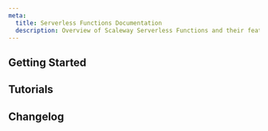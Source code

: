 ```yaml
---
meta:
  title: Serverless Functions Documentation
  description: Overview of Scaleway Serverless Functions and their features.
---
```


<ProductHeader
   productName="Serverless Functions"
   productLogo="functions"
   description="Scaleway Serverless Functions allows you to execute your code directly in the cloud without managing infrastructure."
   url="/serverless-functions/quickstart"
   label="Serverless Functions Quickstart"
/>

## Getting Started

<Grid>
    <SummaryCard
        title="Quickstart"
        icon="rocket"
        description="Learn how to create and deploy a Serverless Function in a few steps."
        label="View Quickstart"
        url="/serverless-functions/quickstart/"
    />
    <SummaryCard
        title="Concepts"
        icon="info"
        description="Core concepts that give you a better understanding of Serverless."
        label="View Concepts"
        url="/serverless-functions/concepts/"
    />
    <SummaryCard
        title="How-Tos"
        icon="help-circle-outline"
        description="Learn how to use Serverless Functions using the Scaleway console."
        label="View How-Tos"
        url="/serverless-functions/how-to/"
    />
    <SummaryCard
        title="Additional Content"
        icon="book-open-outline"
        description="Go further with detailed, in-depth information on Serverless Functions."
        label="View Additional Content"
        url="/serverless-functions/reference-content/"
    />
</Grid>

## Tutorials

<Grid>
    <Card
        title="Sending emails with Transactional Email and Serverless Functions using Terraform/OpenTofu"
        url="/tutorials/send-emails-with-serverless-and-tem/"
        label="Read more"
    />
    <Card
        title="Deploying and managing Instances with Terraform/OpenTofu and Functions"
        url="/tutorials/manage-instances-with-terraform-and-functions/"
        label="Read more"
    />
    <Card
        title="Sending emails with Transactional Email and Serverless using the Serverless Framework"
        url="/tutorials/send-emails-tem-serverless-framework/"
        label="Read more"
    />
    <Card
        title="Transforming images in an Object Storage bucket using Serverless Functions and Triggers"
        url="/tutorials/transform-bucket-images-triggers-functions-set-up//"
        label="Read more"
    />
</Grid>


<ClickableBanner
    productLogo="cli"
    title="Serverless Functions API"
    description="Manage Serverless Functions using the Scaleway API."
    url="https://www.scaleway.com/en/developers/api/serverless-functions/"
    label="Go to Serverless Functions API"
/>

## Changelog

<ChangelogList
    productName="functions"
    numberOfChanges={3}
/>
